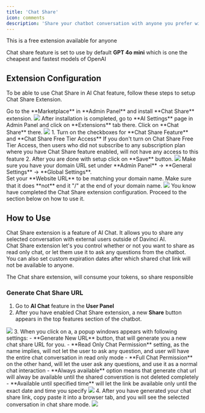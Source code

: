 ```yaml
---
title: 'Chat Share'
icon: comments
description: 'Share your chatbot conversation with anyone you prefer with just one click and have full control of its features'
---
```


<Check>
This is a free extension available for anyone
</Check>

<Info>Chat share feature is set to use by default **GPT 4o mini** which is one the cheapest and fastest models of OpenAI</Info>

## Extension Configuration
To be able to use Chat Share in AI Chat feature, follow these steps to setup Chat Share Extension.

<Steps>
  <Step title="Step 1">
    Go to the **Marketplace** in **Admin Panel** and install **Chat Share** extension.     
    <img src="/images/extensions/chat-share/share-1.png" />    
  </Step>
  <Step title="Step 2">
    After installation is completed, go to **AI Settings** page in Admin Panel and click on **Extensions** tab there. Click on **Chat Share** there. 
    <img src="/images/extensions/chat-share/share-2.png" />
  </Step>
  <Step title="Step 3">
    1. Turn on the checkboxes for **Chat Share Feature** and **Chat Share Free Tier Access** 
        <Note>If you don't turn on Chat Share Free Tier Access, then users who did not subscribe to any subscription plan where you have Chat Share feature enabled, will not have any access to this feature</Note>
    2. After you are done with setup click on **Save** button.
    <img src="/images/extensions/chat-share/share-3.png" />
  </Step>
   <Step title="Step 4">
    Make sure you have your domain URL set under **Admin Panel** -> **General Settings** -> **Global Settings**.  <br />
    Set your **Website URL** to be matching your domain name. Make sure that it does **not** end it "/" at the end of your domain name.  
    <img src="/images/extensions/social-media/general-1.png" />    
  </Step>
  <Step title="Step 5">
    You know have completed the Chat Share extension configuration. Proceed to the section below on how to use it. 
  </Step>
</Steps>

## How to Use
Chat Share extension is a feature of AI Chat. It allows you to share any selected conversation with external users outside of Davinci AI. <br />
Chat Share extension let's you control whether or not you want to share as read only chat, or let them use it to ask any questions from the chatbot. <br />
You can also set custom expiration dates after which shared chat link will not be available to anyone.  

<Warning>The Chat share extension, will consume your tokens, so share responsible</Warning>

### Generate Chat Share URL
1. Go to **AI Chat** feature in the **User Panel**
2. After you have enabled Chat Share extension, a new **Share** button appears in the top features section of the chatbot. 
<img src="/images/extensions/chat-share/share-4.png" /> 
3. When you click on a, a popup windows appears with following settings:
    - **Generate New URL** button, that will generate you a new chat share URL for you. 
    - **Read Only Chat Permission** setting, as the name implies, will not let the user to ask any question, and user will have the entire chat conversation in read only mode
    - **Full Chat Permission** on the other hand, will let the user ask any questions, and use it as a normal chat interaction
    - **Always available** option means that generate chat url will alway be available until the shared converstion is not deleted completely
    - **Available until specified time** will let the link be available only until the exact date and time you specify
<img src="/images/extensions/chat-share/share-5.png" />
4. After you have generated your chat share link, copy paste it into a browser tab, and you will see the selected conversation in chat share mode.
<img src="/images/extensions/chat-share/share-6.png" />


